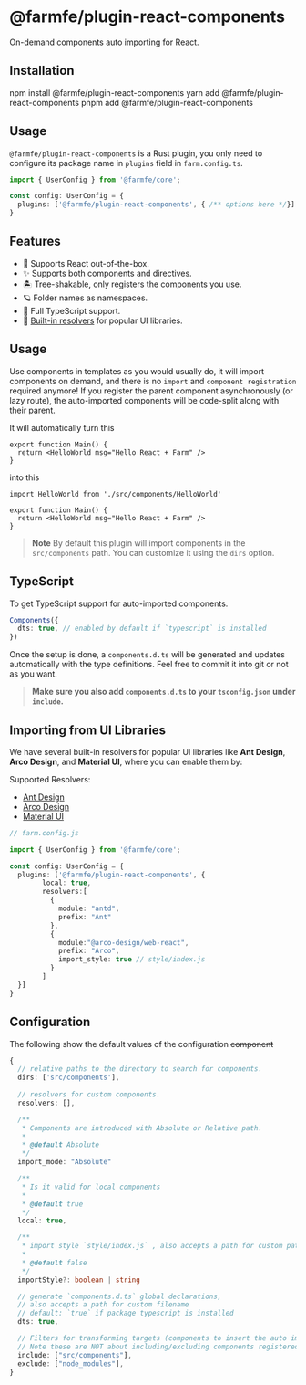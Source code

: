 
# @farmfe/plugin-react-components

On-demand components auto importing for React.

## Installation

<Tabs>
  <TabItem value="npm" label="npm">
    <CodeBlock>npm install @farmfe/plugin-react-components</CodeBlock>
  </TabItem>
  <TabItem value="yarn" label="yarn">
    <CodeBlock>yarn add @farmfe/plugin-react-components</CodeBlock>
  </TabItem>
  <TabItem value="pnpm" label="pnpm">
    <CodeBlock>pnpm add @farmfe/plugin-react-components</CodeBlock>
  </TabItem>
</Tabs>

## Usage
`@farmfe/plugin-react-components` is a Rust plugin, you only need to configure its package name in `plugins` field in `farm.config.ts`.
```ts {4}
import { UserConfig } from '@farmfe/core';

const config: UserConfig = {
  plugins: ['@farmfe/plugin-react-components', { /** options here */}]
}
```

## Features

- 💚 Supports React out-of-the-box.
- ✨ Supports both components and directives.
- 🏝 Tree-shakable, only registers the components you use.
- 🪐 Folder names as namespaces.
- 🦾 Full TypeScript support.
- 🌈 [Built-in resolvers](#importing-from-ui-libraries) for popular UI libraries.

## Usage

Use components in templates as you would usually do, it will import components on demand, and there is no `import` and `component registration` required anymore! If you register the parent component asynchronously (or lazy route), the auto-imported components will be code-split along with their parent.

It will automatically turn this

```tsx
export function Main() {
  return <HelloWorld msg="Hello React + Farm" />
}
```

into this

```tsx
import HelloWorld from './src/components/HelloWorld'

export function Main() {
  return <HelloWorld msg="Hello React + Farm" />
}
```

> **Note**
> By default this plugin will import components in the `src/components` path. You can customize it using the `dirs` option.

## TypeScript

To get TypeScript support for auto-imported components.

```ts
Components({
  dts: true, // enabled by default if `typescript` is installed
})
```

Once the setup is done, a `components.d.ts` will be generated and updates automatically with the type definitions. Feel free to commit it into git or not as you want.

> **Make sure you also add `components.d.ts` to your `tsconfig.json` under `include`.**

## Importing from UI Libraries

We have several built-in resolvers for popular UI libraries like **Ant Design**, **Arco Design**, and **Material UI**, where you can enable them by:

Supported Resolvers:

- [Ant Design](https://ant.design/)
- [Arco Design](https://arco.design/react/docs/start)
- [Material UI](https://mui.com/)

```ts
// farm.config.js

import { UserConfig } from '@farmfe/core';

const config: UserConfig = {
  plugins: ['@farmfe/plugin-react-components', {
        local: true,
        resolvers:[
          {
            module: "antd",
            prefix: "Ant"
          },
          {
            module:"@arco-design/web-react",
            prefix: "Arco",
            import_style: true // style/index.js
          }
        ]
  }]
}
```

## Configuration

The following show the default values of the configuration
<strike>component</strike>
```ts
{
  // relative paths to the directory to search for components.
  dirs: ['src/components'],
  
  // resolvers for custom components.
  resolvers: [],

  /**
   * Components are introduced with Absolute or Relative path.
   *
   * @default Absolute
   */
  import_mode: "Absolute"

  /**
   * Is it valid for local components
   *
   * @default true
   */
  local: true,

  /**
   * import style `style/index.js` , also accepts a path for custom path (<Component>/**) with components
   *
   * @default false
   */
  importStyle?: boolean | string 

  // generate `components.d.ts` global declarations,
  // also accepts a path for custom filename
  // default: `true` if package typescript is installed
  dts: true,

  // Filters for transforming targets (components to insert the auto import)
  // Note these are NOT about including/excluding components registered - use `Regex` for that
  include: ["src/components"],
  exclude: ["node_modules"],
}
```
